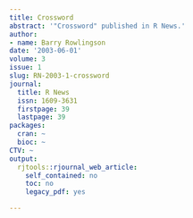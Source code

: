 ```yaml
---
title: Crossword
abstract: '"Crossword" published in R News.'
author:
- name: Barry Rowlingson
date: '2003-06-01'
volume: 3
issue: 1
slug: RN-2003-1-crossword
journal:
  title: R News
  issn: 1609-3631
  firstpage: 39
  lastpage: 39
packages:
  cran: ~
  bioc: ~
CTV: ~
output:
  rjtools::rjournal_web_article:
    self_contained: no
    toc: no
    legacy_pdf: yes

---
```


